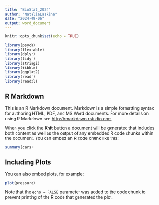 ```yaml
---
title: "BioStat_2024"
author: "NataliaLaskina"
date: "2024-09-06"
output: word_document
---
```


```r
knitr::opts_chunk$set(echo = TRUE)

library(psych)
library(flextable)
library(dplyr)
library(tidyr)
library(stringi)
library(tibble)
library(ggplot2)
library(readr)
library(readxl)
```

## R Markdown

This is an R Markdown document. Markdown is a simple formatting syntax for authoring HTML, PDF, and MS Word documents. For more details on using R Markdown see <http://rmarkdown.rstudio.com>.

When you click the **Knit** button a document will be generated that includes both content as well as the output of any embedded R code chunks within the document. You can embed an R code chunk like this:

```r
summary(cars)
```

## Including Plots

You can also embed plots, for example:

```r
plot(pressure)
```

Note that the `echo = FALSE` parameter was added to the code chunk to prevent printing of the R code that generated the plot.

